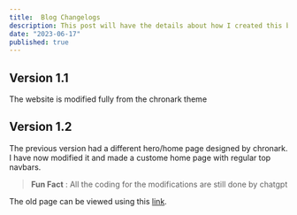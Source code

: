 ```yaml
---
title:  Blog Changelogs
description: This post will have the details about how I created this blog and all the changelogs
date: "2023-06-17"
published: true
---
```


## Version 1.1
The website is modified fully from the chronark theme

## Version 1.2

The previous version had a different hero/home page designed by chronark. I have now modified it and made a custome home page with regular top navbars.
> **Fun Fact** : All the coding for the modifications are still done by chatgpt

The old page can be viewed using this [link](/oldhome).
